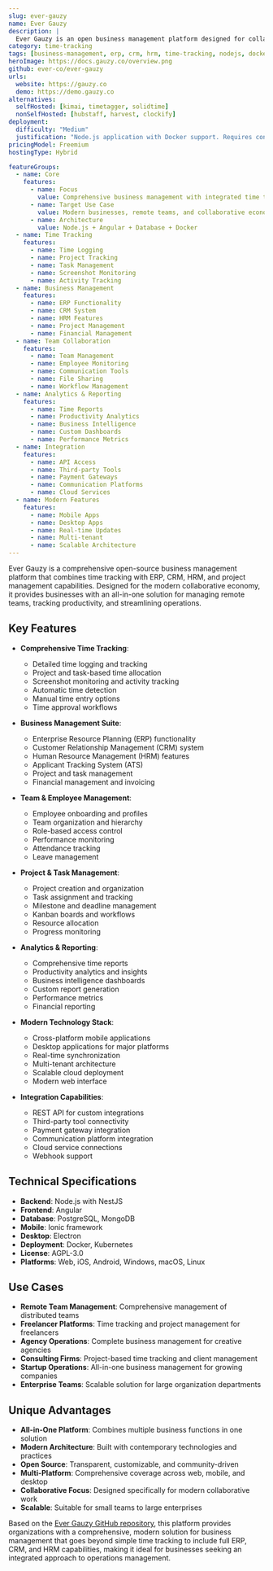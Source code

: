 ```yaml
---
slug: ever-gauzy
name: Ever Gauzy
description: |
  Ever Gauzy is an open business management platform designed for collaborative, on-demand and sharing economies. It combines ERP, CRM, HRM, ATS, and project management capabilities with comprehensive time tracking features for modern businesses and remote teams.
category: time-tracking
tags: [business-management, erp, crm, hrm, time-tracking, nodejs, docker]
heroImage: https://docs.gauzy.co/overview.png
github: ever-co/ever-gauzy
urls:
  website: https://gauzy.co
  demo: https://demo.gauzy.co
alternatives:
  selfHosted: [kimai, timetagger, solidtime]
  nonSelfHosted: [hubstaff, harvest, clockify]
deployment:
  difficulty: "Medium"
  justification: "Node.js application with Docker support. Requires configuration for multiple integrated modules and database setup."
pricingModel: Freemium
hostingType: Hybrid

featureGroups:
  - name: Core
    features:
      - name: Focus
        value: Comprehensive business management with integrated time tracking
      - name: Target Use Case
        value: Modern businesses, remote teams, and collaborative economies
      - name: Architecture
        value: Node.js + Angular + Database + Docker
  - name: Time Tracking
    features:
      - name: Time Logging
      - name: Project Tracking
      - name: Task Management
      - name: Screenshot Monitoring
      - name: Activity Tracking
  - name: Business Management
    features:
      - name: ERP Functionality
      - name: CRM System
      - name: HRM Features
      - name: Project Management
      - name: Financial Management
  - name: Team Collaboration
    features:
      - name: Team Management
      - name: Employee Monitoring
      - name: Communication Tools
      - name: File Sharing
      - name: Workflow Management
  - name: Analytics & Reporting
    features:
      - name: Time Reports
      - name: Productivity Analytics
      - name: Business Intelligence
      - name: Custom Dashboards
      - name: Performance Metrics
  - name: Integration
    features:
      - name: API Access
      - name: Third-party Tools
      - name: Payment Gateways
      - name: Communication Platforms
      - name: Cloud Services
  - name: Modern Features
    features:
      - name: Mobile Apps
      - name: Desktop Apps
      - name: Real-time Updates
      - name: Multi-tenant
      - name: Scalable Architecture
---
```


Ever Gauzy is a comprehensive open-source business management platform that combines time tracking with ERP, CRM, HRM, and project management capabilities. Designed for the modern collaborative economy, it provides businesses with an all-in-one solution for managing remote teams, tracking productivity, and streamlining operations.

## Key Features

- **Comprehensive Time Tracking**:

  - Detailed time logging and tracking
  - Project and task-based time allocation
  - Screenshot monitoring and activity tracking
  - Automatic time detection
  - Manual time entry options
  - Time approval workflows

- **Business Management Suite**:

  - Enterprise Resource Planning (ERP) functionality
  - Customer Relationship Management (CRM) system
  - Human Resource Management (HRM) features
  - Applicant Tracking System (ATS)
  - Project and task management
  - Financial management and invoicing

- **Team & Employee Management**:

  - Employee onboarding and profiles
  - Team organization and hierarchy
  - Role-based access control
  - Performance monitoring
  - Attendance tracking
  - Leave management

- **Project & Task Management**:

  - Project creation and organization
  - Task assignment and tracking
  - Milestone and deadline management
  - Kanban boards and workflows
  - Resource allocation
  - Progress monitoring

- **Analytics & Reporting**:

  - Comprehensive time reports
  - Productivity analytics and insights
  - Business intelligence dashboards
  - Custom report generation
  - Performance metrics
  - Financial reporting

- **Modern Technology Stack**:

  - Cross-platform mobile applications
  - Desktop applications for major platforms
  - Real-time synchronization
  - Multi-tenant architecture
  - Scalable cloud deployment
  - Modern web interface

- **Integration Capabilities**:
  - REST API for custom integrations
  - Third-party tool connectivity
  - Payment gateway integration
  - Communication platform integration
  - Cloud service connections
  - Webhook support

## Technical Specifications

- **Backend**: Node.js with NestJS
- **Frontend**: Angular
- **Database**: PostgreSQL, MongoDB
- **Mobile**: Ionic framework
- **Desktop**: Electron
- **Deployment**: Docker, Kubernetes
- **License**: AGPL-3.0
- **Platforms**: Web, iOS, Android, Windows, macOS, Linux

## Use Cases

- **Remote Team Management**: Comprehensive management of distributed teams
- **Freelancer Platforms**: Time tracking and project management for freelancers
- **Agency Operations**: Complete business management for creative agencies
- **Consulting Firms**: Project-based time tracking and client management
- **Startup Operations**: All-in-one business management for growing companies
- **Enterprise Teams**: Scalable solution for large organization departments

## Unique Advantages

- **All-in-One Platform**: Combines multiple business functions in one solution
- **Modern Architecture**: Built with contemporary technologies and practices
- **Open Source**: Transparent, customizable, and community-driven
- **Multi-Platform**: Comprehensive coverage across web, mobile, and desktop
- **Collaborative Focus**: Designed specifically for modern collaborative work
- **Scalable**: Suitable for small teams to large enterprises

Based on the [Ever Gauzy GitHub repository](https://github.com/ever-co/ever-gauzy), this platform provides organizations with a comprehensive, modern solution for business management that goes beyond simple time tracking to include full ERP, CRM, and HRM capabilities, making it ideal for businesses seeking an integrated approach to operations management.
